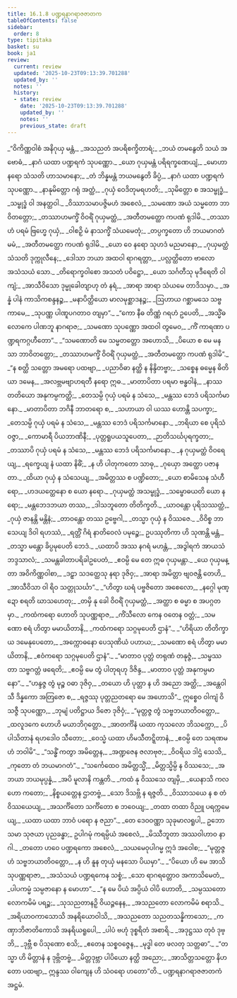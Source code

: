 ```yaml
---
title: 16.1.8 ပဏ္ဍရနာဂရာဇဇာတက
tableOfContents: false
sidebar:
  order: 8
type: tipitaka
basket: su
book: ja1
review:
  current: review
  updated: '2025-10-23T09:13:39.701288'
  updated_by: ''
  notes: ''
  history:
  - state: review
    date: '2025-10-23T09:13:39.701288'
    updated_by: ''
    notes: ''
    previous_state: draft
---
```



<ReviewStatus review={frontmatter.review} showDetails={true} />

<HypothesisAnnotation frontmatter={frontmatter} />

<DynamicBreadcrumb />

<Division number="258" book="ja1" e="ch" v="22" p="387">

<Paragraph number="3520" type="verses" book="ja1">
_“ဝိကိဏ္ဏဝါစံ အနိဂုယှ မန္တံ,_  
_အသညတံ အပရိစက္ခိတာရံ;_  
_ဘယံ တမနွေတိ သယံ အဗောဓံ,_  
_နာဂံ ယထာ ပဏ္ဍရကံ သုပဏ္ဏော._  

</Paragraph>

</Division>
<Division number="259" book="ja1" e="ch" v="22" p="387">

<Paragraph number="3521" type="verses" book="ja1">
_ယော ဂုယှမန္တံ ပရိရက္ခဏေယျံ,_  
_မောဟာ နရော သံသတိ ဟာသမာနော;_  
_တံ ဘိန္နမန္တံ ဘယမနွေတိ ခိပ္ပံ,_  
_နာဂံ ယထာ ပဏ္ဍရကံ သုပဏ္ဏော._  

</Paragraph>

</Division>
<Division number="260" book="ja1" e="ch" v="22" p="387">

<Paragraph number="3522" type="verses" book="ja1">
_နာနုမိတ္တော ဂရုံ အတ္ထံ,_  
_ဂုယှံ ဝေဒိတုမရဟတိ;_  
_သုမိတ္တော စ အသမ္ဗုဒ္ဓံ,_  
_သမ္ဗုဒ္ဓံ ဝါ အနတ္ထဝါ._  

</Paragraph>

</Division>
<Division number="261" book="ja1" e="ch" v="22" p="388">

<Paragraph number="3523" type="verses" book="ja1">
_ဝိဿာသမာပဇ္ဇိမဟံ အစေလံ,_  
_သမဏော အယံ သမ္မတော ဘာဝိတတ္တော;_  
_တဿာဟမက္ခိံ ဝိဝရိံ ဂုယှမတ္ထံ,_  
_အတီတမတ္ထော ကပဏံ ရုဒါမိ._  

</Paragraph>

</Division>
<Division number="262" book="ja1" e="ch" v="22" p="388">

<Paragraph number="3524" type="verses" book="ja1">
_တဿာဟံ ပရမံ ဗြဟ္မေ ဂုယှံ,_  
_ဝါစဉှိ မံ နာသက္ခိံ သံယမေတုံ;_  
_တပ္ပက္ခတော ဟိ ဘယမာဂတံ မမံ,_  
_အတီတမတ္ထော ကပဏံ ရုဒါမိ._  

</Paragraph>

</Division>
<Division number="263" book="ja1" e="ch" v="22" p="388">

<Paragraph number="3525" type="verses" book="ja1">
_ယော ဝေ နရော သုဟဒံ မညမာနော,_  
_ဂုယှမတ္ထံ သံသတိ ဒုက္ကုလီနေ;_  
_ဒေါသာ ဘယာ အထဝါ ရာဂရတ္တာ,_  
_ပလ္လတ္ထိတော ဗာလော အသံသယံ သော._  

</Paragraph>

</Division>
<Division number="264" book="ja1" e="ch" v="22" p="388">

<Paragraph number="3526" type="verses" book="ja1">
_တိရောက္ခဝါစော အသတံ ပဝိဋ္ဌော,_  
_ယော သင်္ဂတီသု မုဒီရေတိ ဝါကျံ;_  
_အာသီဝိသော ဒုမ္မုခေါတျာဟု တံ နရံ,_  
_အာရာ အာရာ သံယမေ တာဒိသမှာ._  

</Paragraph>

</Division>
<Division number="265" book="ja1" e="ch" v="22" p="388">

<Paragraph number="3527" type="verses" book="ja1">
_အန္နံ ပါနံ ကာသိကစန္ဒနဉ္စ,_  
_မနာပိတ္ထိယော မာလမုစ္ဆာဒနဉ္စ;_  
_ဩဟာယ ဂစ္ဆာမသေ သဗ္ဗကာမေ,_  
_သုပဏ္ဏ ပါဏူပဂတာဝ တျမှာ”._  

</Paragraph>

</Division>
<Division number="266" book="ja1" e="ch" v="22" p="388">

<Paragraph number="3528" type="verses" book="ja1">
_“ကော နီဓ တိဏ္ဏံ ဂရဟံ ဥပေတိ,_  
_အသ္မိံဓလောကေ ပါဏဘူ နာဂရာဇ;_  
_သမဏော သုပဏ္ဏော အထဝါ တွမေဝ,_  
_ကိံ ကာရဏာ ပဏ္ဍရကဂ္ဂဟီတော”._  

</Paragraph>

</Division>
<Division number="267" book="ja1" e="ch" v="22" p="389">

<Paragraph number="3529" type="verses" book="ja1">
_“သမဏောတိ မေ သမ္မတတ္တော အဟောသိ,_  
_ပိယော စ မေ မနသာ ဘာဝိတတ္တော;_  
_တဿာဟမက္ခိံ ဝိဝရိံ ဂုယှမတ္ထံ,_  
_အတီတမတ္ထော ကပဏံ ရုဒါမိ”._  

</Paragraph>

</Division>
<Division number="268" book="ja1" e="ch" v="22" p="389">

<Paragraph number="3530" type="verses" book="ja1">
_“န စတ္ထိ သတ္တော အမရော ပထဗျာ,_  
_ပညာဝိဓာ နတ္ထိ န နိန္ဒိတဗ္ဗာ;_  
_သစ္စေန ဓမ္မေန ဓိတိယာ ဒမေန,_  
_အလဗ္ဘမဗျာဟရတီ နရော ဣဓ._  

</Paragraph>

</Division>
<Division number="269" book="ja1" e="ch" v="22" p="389">

<Paragraph number="3531" type="verses" book="ja1">
_မာတာပိတာ ပရမာ ဗန္ဓဝါနံ,_  
_နာဿ တတိယော အနုကမ္ပကတ္ထိ;_  
_တေသမ္ပိ ဂုယှံ ပရမံ န သံသေ,_  
_မန္တဿ ဘေဒံ ပရိသင်္ကမာနော._  

</Paragraph>

</Division>
<Division number="270" book="ja1" e="ch" v="22" p="389">

<Paragraph number="3532" type="verses" book="ja1">
_မာတာပိတာ ဘဂိနီ ဘာတရော စ,_  
_သဟာယာ ဝါ ယဿ ဟောန္တိ သပက္ခာ;_  
_တေသမ္ပိ ဂုယှံ ပရမံ န သံသေ,_  
_မန္တဿ ဘေဒံ ပရိသင်္ကမာနော._  

</Paragraph>

</Division>
<Division number="271" book="ja1" e="ch" v="22" p="389">

<Paragraph number="3533" type="verses" book="ja1">
_ဘရိယာ စေ ပုရိသံ ဝဇ္ဇာ,_  
_ကောမာရီ ပိယဘာဏိနီ;_  
_ပုတ္တရူပယသူပေတာ,_  
_ဉာတိသင်္ဃပုရက္ခတာ;_  
_တဿာပိ ဂုယှံ ပရမံ န သံသေ,_  
_မန္တဿ ဘေဒံ ပရိသင်္ကမာနော._  

</Paragraph>

</Division>
<Division number="272" book="ja1" e="ch" v="22" p="389">

<Paragraph number="3534" type="verses" book="ja1">
_န ဂုယှမတ္ထံ ဝိဝရေယျ,_  
_ရက္ခေယျ နံ ယထာ နိဓိံ;_  
_န ဟိ ပါတုကတော သာဓု,_  
_ဂုယှော အတ္ထော ပဇာနတာ._  

</Paragraph>

</Division>
<Division number="273" book="ja1" e="ch" v="22" p="389">

<Paragraph number="3535" type="verses" book="ja1">
_ထိယာ ဂုယှံ န သံသေယျ,_  
_အမိတ္တဿ စ ပဏ္ဍိတော;_  
_ယော စာမိသေန သံဟီရော,_  
_ဟဒယတ္ထေနော စ ယော နရော._  

</Paragraph>

</Division>
<Division number="274" book="ja1" e="ch" v="22" p="389">

<Paragraph number="3536" type="verses" book="ja1">
_ဂုယှမတ္ထံ အသမ္ဗုဒ္ဓံ,_  
_သမ္ဗောဓယတိ ယော နရော;_  
_မန္တဘေဒဘယာ တဿ,_  
_ဒါသဘူတော တိတိက္ခတိ._  

</Paragraph>

</Division>
<Division number="275" book="ja1" e="ch" v="22" p="390">

<Paragraph number="3537" type="verses" book="ja1">
_ယာဝန္တော ပုရိသဿတ္ထံ,_  
_ဂုယှံ ဇာနန္တိ မန္တိနံ;_  
_တာဝန္တော တဿ ဥဗ္ဗေဂါ,_  
_တသ္မာ ဂုယှံ န ဝိဿဇေ._  

</Paragraph>

</Division>
<Division number="276" book="ja1" e="ch" v="22" p="390">

<Paragraph number="3538" type="verses" book="ja1">
_ဝိဝိစ္စ ဘာသေယျ ဒိဝါ ရဟဿံ,_  
_ရတ္တိံ ဂိရံ နာတိဝေလံ ပမုဉ္စေ;_  
ဥပဿုတိကာ ဟိ သုဏန္တိ မန္တံ,_  
_တသ္မာ မန္တော ခိပ္ပမုပေတိ ဘေဒံ._  

</Paragraph>

</Division>
<Division number="277" book="ja1" e="ch" v="22" p="390">

<Paragraph number="3539" type="verses" book="ja1">
_ယထာပိ အဿ နဂရံ မဟန္တံ,_  
_အဒွါရကံ အာယသံ ဘဒ္ဒသာလံ;_  
_သမန္တခါတာပရိခါဥပေတံ,_  
_ဧဝမ္ပိ မေ တေ ဣဓ ဂုယှမန္တာ._  

</Paragraph>

</Division>
<Division number="278" book="ja1" e="ch" v="22" p="390">

<Paragraph number="3540" type="verses" book="ja1">
_ယေ ဂုယှမန္တာ အဝိကိဏ္ဏဝါစာ,_  
_ဒဠှာ သဒတ္ထေသု နရာ ဒုဇိဝှ;_  
_အာရာ အမိတ္တာ ဗျဝဇန္တိ တေဟိ,_  
_အာသီဝိသာ ဝါ ရိဝ သတ္တုသင်္ဃာ”._  

</Paragraph>

</Division>
<Division number="279" book="ja1" e="ch" v="22" p="390">

<Paragraph number="3541" type="verses" book="ja1">
_“ဟိတွာ ဃရံ ပဗ္ဗဇိတော အစေလော,_  
_နဂ္ဂေါ မုဏ္ဍော စရတိ ဃာသဟေတု;_  
_တမှိ နု ခေါ ဝိဝရိံ ဂုယှမတ္ထံ,_  
_အတ္ထာ စ ဓမ္မာ စ အပဂ္ဂတမှာ._  

</Paragraph>

</Division>
<Division number="280" book="ja1" e="ch" v="22" p="390">

<Paragraph number="3542" type="verses" book="ja1">
_ကထံကရော ဟောတိ သုပဏ္ဏရာဇ,_  
_ကိံသီလော ကေန ဝတေန ဝတ္တံ;_  
_သမဏော စရံ ဟိတွာ မမာယိတာနိ,_  
_ကထံကရော သဂ္ဂမုပေတိ ဌာနံ”._  

</Paragraph>

</Division>
<Division number="281" book="ja1" e="ch" v="22" p="390">

<Paragraph number="3543" type="verses" book="ja1">
_“ဟိရိယာ တိတိက္ခာယ ဒမေနုပေတော,_  
_အက္ကောဓနော ပေသုဏိယံ ပဟာယ;_  
_သမဏော စရံ ဟိတွာ မမာယိတာနိ,_  
_ဧဝံကရော သဂ္ဂမုပေတိ ဌာနံ”._  

</Paragraph>

</Division>
<Division number="282" book="ja1" e="ch" v="22" p="391">

<Paragraph number="3544" type="verses" book="ja1">
_“မာတာဝ ပုတ္တံ တရုဏံ တနုဇ္ဇံ,_  
_သမ္ဖဿတာ သဗ္ဗဂတ္တံ ဖရေတိ;_  
_ဧဝမ္ပိ မေ တွံ ပါတုရဟု ဒိဇိန္ဒ,_  
_မာတာဝ ပုတ္တံ အနုကမ္ပမာနော”._  

</Paragraph>

</Division>
<Division number="283" book="ja1" e="ch" v="22" p="391">

<Paragraph number="3545" type="verses" book="ja1">
_“ဟန္ဒဇ္ဇ တွံ မုဉ္စ ဝဓာ ဒုဇိဝှ,_  
_တယော ဟိ ပုတ္တာ န ဟိ အညော အတ္ထိ;_  
_အန္တေဝါသီ ဒိန္နကော အတြဇော စ,_  
_ရဇ္ဇဿု ပုတ္တညတရော မေ အဟောသိ”._  

</Paragraph>

</Division>
<Division number="284" book="ja1" e="ch" v="22" p="391">

<Paragraph number="3546" type="verses" book="ja1">
ဣစ္စေဝ ဝါကျံ ဝိသဇ္ဇီ သုပဏ္ဏော,_  
_ဘုမျံ ပတိဋ္ဌာယ ဒိဇော ဒုဇိဝှံ;_  
_“မုတ္တဇ္ဇ တွံ သဗ္ဗဘယာတိဝတ္တော,_  
_ထလူဒကေ ဟောဟိ မယာဘိဂုတ္တော._  

</Paragraph>

</Division>
<Division number="285" book="ja1" e="ch" v="22" p="391">

<Paragraph number="3547" type="verses" book="ja1">
_အာတင်္ကိနံ ယထာ ကုသလော ဘိသက္ကော,_  
_ပိပါသိတာနံ ရဟဒေါဝ သီတော;_  
_ဝေသ္မံ ယထာ ဟိမသီတဋ္ဋိတာနံ,_  
_ဧဝမ္ပိ တေ သရဏမဟံ ဘဝါမိ”._  

</Paragraph>

</Division>
<Division number="286" book="ja1" e="ch" v="22" p="391">

<Paragraph number="3548" type="verses" book="ja1">
_“သန္ဓိံ ကတွာ အမိတ္တေန,_  
_အဏ္ဍဇေန ဇလာဗုဇ;_  
_ဝိဝရိယ ဒါဌံ သေသိ,_  
_ကုတော တံ ဘယမာဂတံ”._  

</Paragraph>

</Division>
<Division number="287" book="ja1" e="ch" v="22" p="391">

<Paragraph number="3549" type="verses" book="ja1">
_“သင်္ကေထေဝ အမိတ္တသ္မိံ,_  
_မိတ္တသ္မိမ္ပိ န ဝိဿသေ;_  
_အဘယာ ဘယမုပ္ပန္နံ,_  
_အပိ မူလာနိ ကန္တတိ._  

</Paragraph>

</Division>
<Division number="288" book="ja1" e="ch" v="22" p="391">

<Paragraph number="3550" type="verses" book="ja1">
_ကထံ နု ဝိဿသေ တျမှိ,_  
_ယေနာသိ ကလဟော ကတော;_  
_နိစ္စယတ္တေန ဌာတဗ္ဗံ,_  
_သော ဒိသဗ္ဘိ န ရဇ္ဇတိ._  

</Paragraph>

</Division>
<Division number="289" book="ja1" e="ch" v="22" p="391">

<Paragraph number="3551" type="verses" book="ja1">
_ဝိဿာသယေ န စ တံ ဝိဿယေယျ,_  
_အသင်္ကိတော သင်္ကိတော စ ဘဝေယျ;_  
_တထာ တထာ ဝိညူ ပရက္ကမေယျ,_  
_ယထာ ယထာ ဘာဝံ ပရော န ဇညာ”._  

</Paragraph>

</Division>
<Division number="290" book="ja1" e="ch" v="22" p="392">

<Paragraph number="3552" book="ja1">
_တေ ဒေဝဝဏ္ဏာ သုခုမာလရူပါ,_  
ဥဘော သမာ သုဇယာ ပုညခန္ဓာ;_  
ဥပါဂမုံ ကရမ္ပိယံ အစေလံ,_  
_မိဿီဘူတာ အဿဝါဟာဝ နာဂါ._  

</Paragraph>

</Division>
<Division number="291" book="ja1" e="ch" v="22" p="392">

<Paragraph number="3553" type="verses" book="ja1">
_တတော ဟဝေ ပဏ္ဍရကော အစေလံ,_  
_သယမေဝုပါဂမ္မ ဣဒံ အဝေါစ;_  
_“မုတ္တဇ္ဇဟံ သဗ္ဗဘယာတိဝတ္တော,_  
_န ဟိ နူန တုယှံ မနသော ပိယမှာ”._  

</Paragraph>

</Division>
<Division number="292" book="ja1" e="ch" v="22" p="392">

<Paragraph number="3554" type="verses" book="ja1">
_“ပိယော ဟိ မေ အာသိ သုပဏ္ဏရာဇာ,_  
_အသံသယံ ပဏ္ဍရကေန သစ္စံ;_  
_သော ရာဂရတ္တောဝ အကာသိမေတံ,_  
_ပါပကမ္မံ သမ္ပဇာနော န မောဟာ”._  

</Paragraph>

</Division>
<Division number="293" book="ja1" e="ch" v="22" p="392">

<Paragraph number="3555" type="verses" book="ja1">
_“န မေ ပိယံ အပ္ပိယံ ဝါပိ ဟောတိ,_  
_သမ္ပဿတော လောကမိမံ ပရဉ္စ;_  
_သုသညတာနဉှိ ဝိယဉ္ဇနေန,_  
_အသညတော လောကမိမံ စရာသိ._  

</Paragraph>

</Division>
<Division number="294" book="ja1" e="ch" v="22" p="392">

<Paragraph number="3556" type="verses" book="ja1">
_အရိယာဝကာသောသိ အနရိယောဝါသိ,_  
_အသညတော သညတသန္နိကာသော;_  
_ကဏှာဘိဇာတိကောသိ အနရိယရူပေါ,_  
_ပါပံ ဗဟုံ ဒုစ္စရိတံ အစာရိ._  

</Paragraph>

</Division>
<Division number="295" book="ja1" e="ch" v="22" p="392">

<Paragraph number="3557" type="verses" book="ja1">
_အဒုဋ္ဌဿ တုဝံ ဒုဗ္ဘိ,_  
_ဒုဗ္ဘီ စ ပိသုဏော စသိ;_  
_ဧတေန သစ္စဝဇ္ဇေန,_  
_မုဒ္ဓါ တေ ဖလတု သတ္တဓာ”._  

</Paragraph>

</Division>
<Division number="296" book="ja1" e="ch" v="22" p="392">

<Paragraph number="3558" type="verses" book="ja1">
_“တသ္မာ ဟိ မိတ္တာနံ န ဒုဗ္ဘိတဗ္ဗံ,_  
_မိတ္တဒုဗ္ဘာ ပါပိယော နတ္ထိ အညော;_  
_အာသိတ္တသတ္တော နိဟတော ပထဗျာ,_  
ဣန္ဒဿ ဝါကျေန ဟိ သံဝရော ဟတော”တိ._  


</Paragraph>
</Division>

<Paragraph number="3559" type="center" book="ja1">
ပဏ္ဍရနာဂရာဇဇာတကံ အဋ္ဌမံ.
</Paragraph>